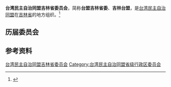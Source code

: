 {{Infobox PRCG
|机构名称 = 台湾民主自治同盟吉林省委员会
|标志1    =
|格言1    =
|届数     = 
|任期始   = 
|任期终   =
|职位1    = 主任委员
|人员1    = 
|职位2    = 副主任委员
|人员2    =
|人数2    =
|职位3    =
|人员3    =
|组织法规 = 台湾民主自治同盟章程
|上级机构 = [[台湾民主自治同盟中央委员会|台湾民主自治同盟中央委员会]]
|机构类型 = [[民主党派|民主党派]][[中国一级行政区|省级行政区]][[委员会|委员会]]
|行政级别 = 正厅级
|场所1    = 
|地址1    = 
|邮编1    = 
|电话1    = 
|官网1    = <!-- {{url|}} -->
}}
'''台湾民主自治同盟吉林省委员会'''，简称'''台盟吉林省委'''、'''吉林台盟'''，是[[台湾民主自治同盟|台湾民主自治同盟]]在[[吉林省|吉林省]]的地方组织。<ref>{{Cite book|title=吉林省百科全书 • 上册|author=王云坤主编; 尤国, 尹峰文, 邢世杰等副主编|publisher=吉林人民出版社|year=1998|isbn=|location=长春|pages=}}</ref>

== 历届委员会 ==

== 参考资料 ==
{{reflist}}

{{中华人民共和国各省级行政区|委员会|台湾民主自治同盟|仅内地=yes}}

{{Authority control}}
[[Category:台湾民主自治同盟吉林省委员会|]]
[[Category:台湾民主自治同盟省级行政区委员会|Category:台湾民主自治同盟省级行政区委员会]]